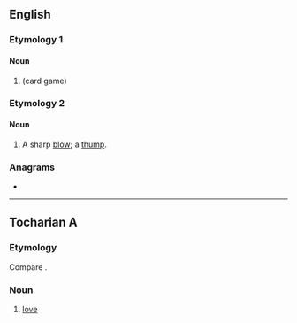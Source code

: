 {{also|-tunk|-tünk}}
==English==

===Etymology 1===

====Noun====
{{en-noun}}

# {{alternative form of|en|tonk|nodot=yes}} (card game)

===Etymology 2===

====Noun====
{{en-noun}}

# {{lb|en|UK|dialect|or|US|colloquial}} A sharp [[blow]]; a [[thump]].

{{Webster 1913}}

===Anagrams===
* {{anagrams|en|a=kntu|knut}}

----

==Tocharian A==

===Etymology===
Compare {{cog|txb|tankw}}.

===Noun===
{{head|xto|noun}}

# {{topic|xto|Love}}[[love]]